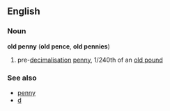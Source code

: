 ==English==
===Noun===
'''old penny''' ('''old pence''', '''old pennies''')

#pre-[[decimalisation]] [[penny]], 1/240th of an [[old pound]]

===See also===
*[[penny]]
*[[d]]